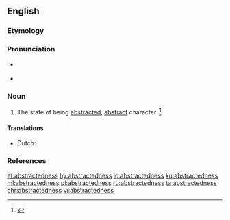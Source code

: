 ==English==

===Etymology===
{{suffix|abstracted|ness|lang=en}}

===Pronunciation===
* {{a|RP}} {{IPA|/əbˈstɹæk.tɪd.nəs/|lang=en}}
* {{a|US}} {{IPA|/æbˈstɹæk.tɪd.nəs/|/əbˈstɹæk.tɪd.nəs/|lang=en}}

===Noun===
{{en-noun|-}}

# The state of being [[abstracted]]; [[abstract]] character. {{defdate|First attested in the mid 17<sup>th</sup> century.}}<ref name=SOED>{{R:SOED5|page=10}}</ref>

====Translations====
{{trans-top|state of being abstracted}}
* Dutch: {{t|nl|verstrooidheid}}
{{trans-mid}}
{{trans-bottom}}

===References===
<references/>

[[et:abstractedness]]
[[hy:abstractedness]]
[[io:abstractedness]]
[[ku:abstractedness]]
[[ml:abstractedness]]
[[pl:abstractedness]]
[[ru:abstractedness]]
[[ta:abstractedness]]
[[chr:abstractedness]]
[[vi:abstractedness]]
